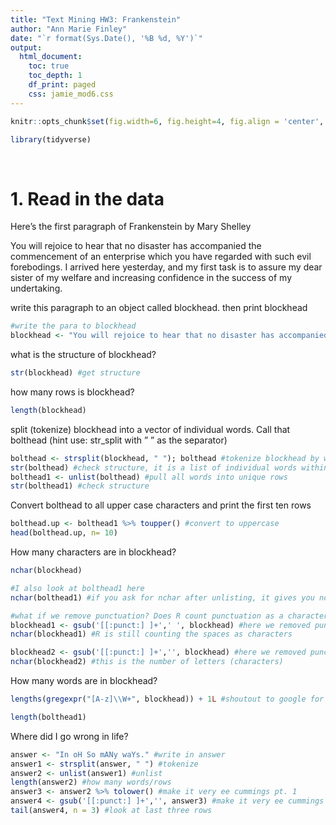 ```yaml
---
title: "Text Mining HW3: Frankenstein"
author: "Ann Marie Finley"
date: "`r format(Sys.Date(), '%B %d, %Y')`"
output:
  html_document:
    toc: true
    toc_depth: 1
    df_print: paged
    css: jamie_mod6.css
---
```


```r
knitr::opts_chunk$set(fig.width=6, fig.height=4, fig.align = 'center', fig.path='Figs/', eval=T, echo=T, tidy=TRUE,  cache=T, message=F, warning=F)  
```

```r
library(tidyverse)
```
<br />

# 1. Read in the data
Here's the first paragraph of Frankenstein by Mary Shelley  <br />

You will rejoice to hear that no disaster has accompanied the commencement of an enterprise which you have regarded with such evil forebodings.  I arrived here yesterday, and my first task is to assure my dear sister of my welfare and increasing confidence in the success of my undertaking.  <br >

write this paragraph to an object called blockhead. then print blockhead

```r
#write the para to blockhead
blockhead <- "You will rejoice to hear that no disaster has accompanied the commencement of an enterprise which you have regarded with such evil forebodings.  I arrived here yesterday, and my first task is to assure my dear sister of my welfare and increasing confidence in the success of my undertaking."; blockhead
```

what is the structure of blockhead?

```r
str(blockhead) #get structure
```

how many rows is blockhead?
```r
length(blockhead)
```

split (tokenize) blockhead into a vector of individual words. Call that bolthead
(hint use: str_split with " " as the separator)
```r
bolthead <- strsplit(blockhead, " "); bolthead #tokenize blockhead by word, delimiter is a space
str(bolthead) #check structure, it is a list of individual words within a single cell
bolthead1 <- unlist(bolthead) #pull all words into unique rows
str(bolthead1) #check structure

```

Convert bolthead to all upper case characters and print the first ten rows
```r
bolthead.up <- bolthead1 %>% toupper() #convert to uppercase
head(bolthead.up, n= 10)

```


How many characters are in blockhead?
```r
nchar(blockhead)

#I also look at bolthead1 here
nchar(bolthead1) #if you ask for nchar after unlisting, it gives you nchar per word/token e.g., by row

#what if we remove punctuation? Does R count punctuation as a characters?
blockhead1 <- gsub('[[:punct:] ]+',' ', blockhead) #here we removed punctuation and replaced with spaces
nchar(blockhead1) #R is still counting the spaces as characters

blockhead2 <- gsub('[[:punct:] ]+','', blockhead) #here we removed punctuation and replaced with [nothing]
nchar(blockhead2) #this is the number of letters (characters) 

```

How many words are in blockhead?
```r
lengths(gregexpr("[A-z]\\W+", blockhead)) + 1L #shoutout to google for this code. Another way to get this count would be to use the tokenized and unlisted character vector from bolthead1 as below

length(bolthead1)
```

Where did I go wrong in life?
```r
answer <- "In oH So mANy waYs." #write in answer
answer1 <- strsplit(answer, " ") #tokenize
answer2 <- unlist(answer1) #unlist
length(answer2) #how many words/rows
answer3 <- answer2 %>% tolower() #make it very ee cummings pt. 1
answer4 <- gsub('[[:punct:] ]+','', answer3) #make it very ee cummings pt. 2 - sub punctuation for '[nothing]'
tail(answer4, n = 3) #look at last three rows
```


